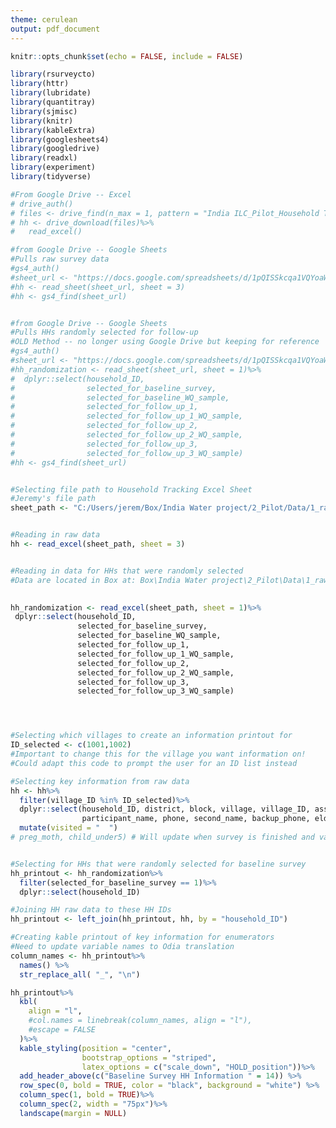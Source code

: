 ```yaml
---
theme: cerulean
output: pdf_document
---
```


```r
knitr::opts_chunk$set(echo = FALSE, include = FALSE)
```



```r


library(rsurveycto)
library(httr)
library(lubridate)
library(quantitray)
library(sjmisc)
library(knitr)
library(kableExtra)
library(googlesheets4)
library(googledrive)
library(readxl)
library(experiment)
library(tidyverse)


```



```r

#From Google Drive -- Excel
# drive_auth()
# files <- drive_find(n_max = 1, pattern = "India ILC_Pilot_Household Tracking.xlsx", type = "spreadsheet")
# hh <- drive_download(files)%>%
#   read_excel()

#from Google Drive -- Google Sheets
#Pulls raw survey data
#gs4_auth()
#sheet_url <- "https://docs.google.com/spreadsheets/d/1pQISSkcqa1VQYoaWnfXaXMHUWYs4nhqYCcxviQqUn3Y/edit#gid=0"
#hh <- read_sheet(sheet_url, sheet = 3)
#hh <- gs4_find(sheet_url)


#from Google Drive -- Google Sheets
#Pulls HHs randomly selected for follow-up
#OLD Method -- no longer using Google Drive but keeping for reference
#gs4_auth()
#sheet_url <- "https://docs.google.com/spreadsheets/d/1pQISSkcqa1VQYoaWnfXaXMHUWYs4nhqYCcxviQqUn3Y/edit#gid=0"
#hh_randomization <- read_sheet(sheet_url, sheet = 1)%>%
#  dplyr::select(household_ID, 
#                selected_for_baseline_survey,
#                selected_for_baseline_WQ_sample,
#                selected_for_follow_up_1,
#                selected_for_follow_up_1_WQ_sample,
#                selected_for_follow_up_2,
#                selected_for_follow_up_2_WQ_sample,
#                selected_for_follow_up_3,
#                selected_for_follow_up_3_WQ_sample)
#hh <- gs4_find(sheet_url)


#Selecting file path to Household Tracking Excel Sheet
#Jeremy's file path
sheet_path <- "C:/Users/jerem/Box/India Water project/2_Pilot/Data/1_raw/0_field logistics/India ILC_Pilot_Household Tracking.xlsx" 


#Reading in raw data
hh <- read_excel(sheet_path, sheet = 3)


#Reading in data for HHs that were randomly selected
#Data are located in Box at: Box\India Water project\2_Pilot\Data\1_raw\0_field logistics

  
hh_randomization <- read_excel(sheet_path, sheet = 1)%>%
 dplyr::select(household_ID,
               selected_for_baseline_survey,
               selected_for_baseline_WQ_sample,
               selected_for_follow_up_1,
               selected_for_follow_up_1_WQ_sample,
               selected_for_follow_up_2,
               selected_for_follow_up_2_WQ_sample,
               selected_for_follow_up_3,
               selected_for_follow_up_3_WQ_sample)





```

```r

#Selecting which villages to create an information printout for
ID_selected <- c(1001,1002)
#Important to change this for the village you want information on!
#Could adapt this code to prompt the user for an ID list instead

#Selecting key information from raw data
hh <- hh%>%
  filter(village_ID %in% ID_selected)%>%
  dplyr::select(household_ID, district, block, village, village_ID, assignment,
                participant_name, phone, second_name, backup_phone, elder_male_name, address, landmark)%>%
  mutate(visited = "  ")
# preg_moth, child_under5) # Will update when survey is finished and variable names are coded



```


```r

#Selecting for HHs that were randomly selected for baseline survey
hh_printout <- hh_randomization%>%
  filter(selected_for_baseline_survey == 1)%>%
  dplyr::select(household_ID)

#Joining HH raw data to these HH IDs
hh_printout <- left_join(hh_printout, hh, by = "household_ID")

#Creating kable printout of key information for enumerators
#Need to update variable names to Odia translation
column_names <- hh_printout%>% 
  names() %>% 
  str_replace_all( "_", "\n")

hh_printout%>%
  kbl(
    align = "l",
    #col.names = linebreak(column_names, align = "l"),
    #escape = FALSE
  )%>%
  kable_styling(position = "center",
                bootstrap_options = "striped",
                latex_options = c("scale_down", "HOLD_position"))%>%
  add_header_above(c("Baseline Survey HH Information " = 14)) %>%
  row_spec(0, bold = TRUE, color = "black", background = "white") %>%
  column_spec(1, bold = TRUE)%>%
  column_spec(2, width = "75px")%>%
  landscape(margin = NULL)


```


